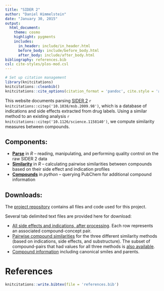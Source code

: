 ```yaml
---
title: "SIDER 2"
author: "Daniel Himmelstein"
date: "January 30, 2015"
output:
  html_document:
    theme: cosmo
    highlight: pygments
    includes:
      in_header: include/in_header.html
      before_body: include/before_body.html
      after_body: include/after_body.html
bibliography: references.bib
csl: cite-styles/plos-mod.csl
---
```


```r
# Set up citation management
library(knitcitations)
knitcitations::cleanbib()
knitcitations::cite_options(citation_format = 'pandoc', cite.style = 'authoryear', hyperlink = 'to.bib', super = TRUE)
```

This website documents parsing [SIDER 2](http://sideeffects.embl.de) `r knitcitations::citep('10.1038/msb.2009.98')`, which is a database of indications and side effects extracted from drug labels. Using a similar method to an existing analysis `r knitcitations::citep('10.1126/science.1158140')`, we compute similarity measures between compounds.

## Components:

+ [**Parse**](parse) in *R* -- reading, manipulating, and performing quality control on the raw SIDER 2 data
+ [**Similarity**](similarity) in *R* -- calculating pairwise similarities between compounds based on their side effect and indication profiles
+ [**Compounds**](compounds) in *python* -- querying PubChem for additional compound information

## Downloads:

The [project repository](https://github.com/dhimmel/SIDER2) contains all files and code used for this project.

Several tab delimited text files are provided here for download:

+ [All side effects and indications, after processing](data/sider2-processed.txt). Each row represents an associated compound-concept pair.
+ [Pairwise compound similarities](data/similarities.txt.gz) for the three different similarity methods (based on indications, side effects, and substructure). The subset of compound-pairs that had values for all three methods is [also available](data/similarities-complete.txt.gz).
+ [Compound information](data/compounds.txt) including canonical smiles and parents.

# References

```r
knitcitations::write.bibtex(file = 'references.bib')
```
